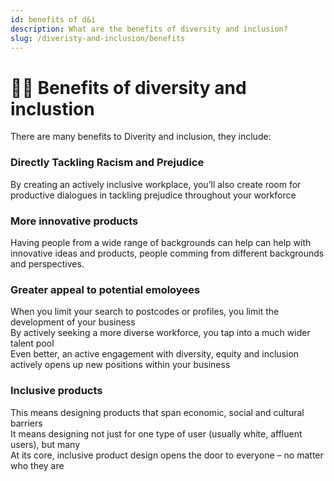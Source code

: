 ```yaml
---
id: benefits of d&i
description: What are the benefits of diversity and inclusion?
slug: /diveristy-and-inclusion/benefits
---
```


# 👍🏽 Benefits of diversity and inclustion


There are many benefits to Diverity and inclusion, they include:

### Directly Tackling Racism and Prejudice

By creating an actively inclusive workplace, you’ll also create room for productive dialogues in tackling prejudice throughout your workforce <br />

### More innovative products

Having people from a wide range of backgrounds can help can help with innovative ideas and products, people comming from different backgrounds and perspectives. 

### Greater appeal to potential emoloyees
When you limit your search to postcodes or profiles, you limit the development of your business <br />
By actively seeking a more diverse workforce, you tap into a much wider talent pool <br />
Even better, an active engagement with diversity, equity and inclusion actively opens up new positions within your business <br />

### Inclusive products
This means designing products that span economic, social and cultural barriers <br />
It means designing not just for one type of user (usually white, affluent users), but many  <br />
At its core, inclusive product design opens the door to everyone – no matter who they are  <br />



